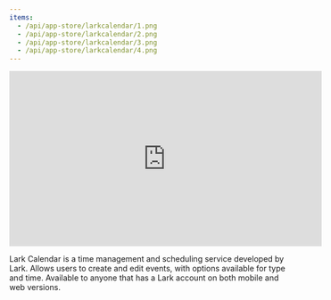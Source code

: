 ```yaml
---
items:
  - /api/app-store/larkcalendar/1.png
  - /api/app-store/larkcalendar/2.png
  - /api/app-store/larkcalendar/3.png
  - /api/app-store/larkcalendar/4.png
---
```


<Slider items={items} />

<iframe class="w-full aspect-video" width="560" height="315" src="https://www.youtube.com/embed/ciqbZ466XSQ" title="YouTube video player" frameborder="0" allow="accelerometer; autoplay; clipboard-write; encrypted-media; gyroscope; picture-in-picture" allowfullscreen></iframe>

Lark Calendar is a time management and scheduling service developed by Lark. Allows users to create and edit events, with options available for type and time. Available to anyone that has a Lark account on both mobile and web versions.
